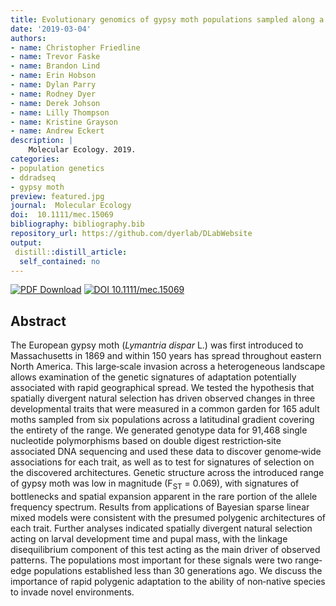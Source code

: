 ```yaml
---
title: Evolutionary genomics of gypsy moth populations sampled along a latitudinal gradient
date: '2019-03-04'
authors:
- name: Christopher Friedline
- name: Trevor Faske
- name: Brandon Lind
- name: Erin Hobson
- name: Dylan Parry
- name: Rodney Dyer
- name: Derek Johson
- name: Lilly Thompson
- name: Kristine Grayson
- name: Andrew Eckert
description: |
    Molecular Ecology. 2019.  
categories: 
- population genetics
- ddradseq
- gypsy moth
preview: featured.jpg
journal:  Molecular Ecology
doi:  10.1111/mec.15069
bibliography: bibliography.bib
repository_url: https://github.com/dyerlab/DLabWebsite
output:
 distill::distill_article:
  self_contained: no
---
```


 [![PDF Download](https://img.shields.io/badge/PDF-21B02C.svg)](https://drive.google.com/open?id=157MD_7CburRk-6Jsn7cJ4U_fxyetOaxZ) [![ DOI 10.1111/mec.15069](http://img.shields.io/badge/DOI-474747.svg)](https://doi.org/10.1111/mec.15069)

## Abstract

The European gypsy moth (*Lymantria dispar* L.) was first introduced to Massachusetts in 1869 and within 150 years has spread throughout eastern North America. This large‐scale invasion across a heterogeneous landscape allows examination of the genetic signatures of adaptation potentially associated with rapid geographical spread. We tested the hypothesis that spatially divergent natural selection has driven observed changes in three developmental traits that were measured in a common garden for 165 adult moths sampled from six populations across a latitudinal gradient covering the entirety of the range. We generated genotype data for 91,468 single nucleotide polymorphisms based on double digest restriction‐site associated DNA sequencing and used these data to discover genome‐wide associations for each trait, as well as to test for signatures of selection on the discovered architectures. Genetic structure across the introduced range of gypsy moth was low in magnitude (F<sub>ST</sub> = 0.069), with signatures of bottlenecks and spatial expansion apparent in the rare portion of the allele frequency spectrum. Results from applications of Bayesian sparse linear mixed models were consistent with the presumed polygenic architectures of each trait. Further analyses indicated spatially divergent natural selection acting on larval development time and pupal mass, with the linkage disequilibrium component of this test acting as the main driver of observed patterns. The populations most important for these signals were two range‐edge populations established less than 30 generations ago. We discuss the importance of rapid polygenic adaptation to the ability of non‐native species to invade novel environments.
